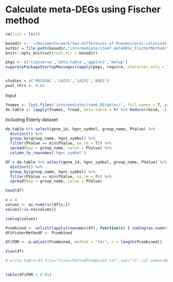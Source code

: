 # Calculate meta-DEGs using Fischer method

```r
rm(list = ls())

basedir <- '~/Documents/work/Sex-differences-of-Pneumoccocal-colonization/'
outdir = file.path(basedir,"intermediate/item7_metaDEGs_FischerMethod/")
knitr::opts_knit$set(root.dir = basedir)

pkgs <- c('tidyverse','data.table','ggplot2','metap')
suppressPackageStartupMessages(sapply(pkgs, require, character.only = T))


studies = c('MUCOSAL','LAIV1','LAIV2','AGES')
pval_thrs <- 0.01
```

Input

```r
fnames <- list.files('intermediate/item6_DEtables/', full.names = T, pattern = 'detable_edger')
de.table <- lapply(fnames, fread, data.table = F) %>% Reduce(rbind, .)
```

Including Elderly dataset

```r
de.table %>% select(gene_id, hgnc_symbol, group_name, PValue) %>% 
  distinct() %>% 
  group_by(group_name, hgnc_symbol) %>% 
  filter(PValue == min(PValue, na.rm = T)) %>% 
  spread(key = group_name, value = PValue) %>%
  column_to_rownames('hgnc_symbol')
```

```r

df = de.table %>% select(gene_id, hgnc_symbol, group_name, PValue) %>% 
  distinct() %>% 
  group_by(group_name, hgnc_symbol) %>% 
  filter(PValue == min(PValue, na.rm = T)) %>% 
  spread(key = group_name, value = PValue) 

head(df)

x = 4
values <- as.numeric(df[x,])
values[!is.na(values)]

sumlog(values)

```

```r
Pcombined <- unlist(lapply(rownames(df), function(x) { sumlog(as.numeric(df[x,])[!is.na(as.numeric(df[x,]))])$p } ))
df$FisherMethodP <- Pcombined

df$FDR <- p.adjust(Pcombined, method = "fdr", n = length(Pcombined))

View(df)

# write.table(df,file="FisherMethodPCombined.txt",sep="\t",col.names=NA)
                    
```

```r
table(df$FDR < 0.01)
```
